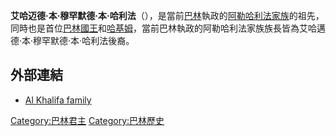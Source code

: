 
'''艾哈迈德·本·穆罕默德·本·哈利法'''（{{lang-ar|أحمد بن محمد بن خليفة}}），是當前[[巴林|巴林]]執政的[[阿勒哈利法家族|阿勒哈利法家族]]的祖先，同時也是首位[[巴林國王|巴林國王]]和[[哈基姆_(稱號)|哈基姆]]，當前巴林執政的阿勒哈利法家族族長皆為艾哈邁德·本·穆罕默德·本·哈利法後裔。

== 外部連結 ==
* [http://www.royalark.net/Bahrain/bahrain3.htm Al Khalifa family] {{Wayback|url=http://www.royalark.net/Bahrain/bahrain3.htm |date=20170331125904 }}

{{巴林君主}}
{{Authority control}}

[[Category:巴林君主|Category:巴林君主]]
[[Category:巴林歷史|Category:巴林歷史]]